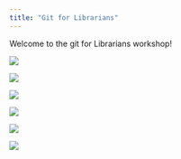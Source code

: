 ```yaml
---
title: "Git for Librarians"
---
```


Welcome to the git for Librarians workshop!

![](img/TB1_innen_Gallerie.webp)

![](img/geheimtipp-muenchen-juristische-bibliothek-1.jpeg)

![](img/Grimm-Zentrum_Leseterrassen.jpeg)

![](img/ETH_Z%C3%BCrich_im_Abendlicht.jpg)

![](img/Bibliothek_der_TU_Mu%CC%88nchen_12.jpeg)

![](img/State_Library_of_Victoria_La_Trobe_Reading_room_5th_floor_view.jpeg)
